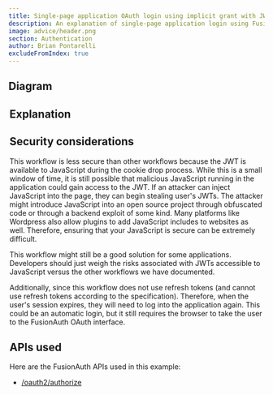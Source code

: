 ```yaml
---
title: Single-page application OAuth login using implicit grant with JWTs in cookies
description: An explanation of single-page application login using FusionAuth OAuth interface with the implicit grant with JWTs in cookies
image: advice/header.png
section: Authentication
author: Brian Pontarelli
excludeFromIndex: true
---
```


<Intro/>

## Diagram

<Legend/>

<Diagram/>

## Explanation

<OrderedList>
  <Step1/>
  <Step2/>
  <Step3/>
  <Step4/>
  <Step5/>
  <Step6/>
  <Step7/>
  <Step8/>
  <Step9/>
  <Step10/>
  <Step11/>
  <Step12/>
  <Step13/>
  <Step14/>
  <Step15/>
</OrderedList>

## Security considerations

This workflow is less secure than other workflows because the JWT is available to JavaScript during the cookie drop process. While this is a small window of time, it is still possible that malicious JavaScript running in the application could gain access to the JWT. If an attacker can inject JavaScript into the page, they can begin stealing user's JWTs. The attacker might introduce JavaScript into an open source project through obfuscated code or through a backend exploit of some kind. Many platforms like Wordpress also allow plugins to add JavaScript includes to websites as well. Therefore, ensuring that your JavaScript is secure can be extremely difficult.

This workflow might still be a good solution for some applications. Developers should just weigh the risks associated with JWTs accessible to JavaScript versus the other workflows we have documented.

Additionally, since this workflow does not use refresh tokens (and cannot use refresh tokens according to the specification). Therefore, when the user's session expires, they will need to log into the application again. This could be an automatic login, but it still requires the browser to take the user to the FusionAuth OAuth interface.

## APIs used

Here are the FusionAuth APIs used in this example:

* [/oauth2/authorize](/docs/v1/tech/oauth/endpoints#authorize)
